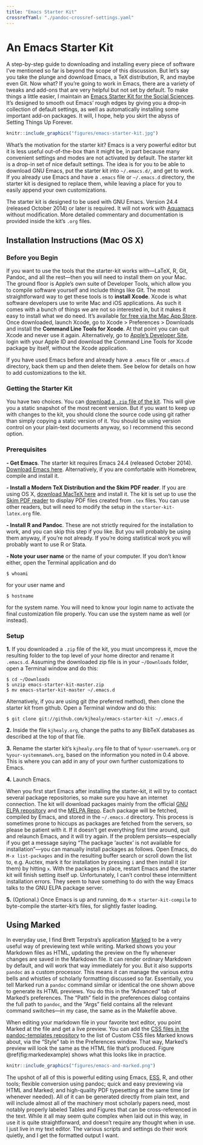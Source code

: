 ```yaml
---
title: "Emacs Starter Kit"
crossrefYaml: "./pandoc-crossref-settings.yaml"
---
```


# An Emacs Starter Kit

A step-by-step guide to downloading and installing every piece of software I've mentioned so far is beyond the scope of this discussion. But let's say you take the plunge and download Emacs, a TeX distribution, R, and maybe even Git. Now what? If you're going to work in Emacs, there are a variety of tweaks and add-ons that are very helpful but not set by default. To make things a little easier, I maintain an [Emacs Starter Kit for the Social Sciences](http://kjhealy.github.com/emacs-starter-kit/). It's designed to smooth out Emacs' rough edges by giving you a drop-in collection of default settings, as well as automatically installing some important add-on packages. It will, I hope, help you skirt the abyss of Setting Things Up Forever.

```r
knitr::include_graphics("figures/emacs-starter-kit.jpg")
```

What's the motivation for the starter kit? Emacs is a very powerful
editor but it is less useful out-of-the-box than it might be, in part
because many convenient settings and modes are not activated by default.
The starter kit is a drop-in set of nice default settings. The idea is
for you to be able to download GNU Emacs, put the starter kit into
`~/.emacs.d/`, and get to work. If you already use Emacs and have a
`.emacs` file or `~/.emacs.d` directory, the starter kit is designed to
replace them, while leaving a place for you to easily append your own
customizations.

The starter kit is designed to be used with GNU Emacs. Version 24.4
(released October 2014) or later is required. It will not work with
[Aquamacs](http://aquamacs.org/ "Aquamacs: Emacs for Mac OS X") without
modification. More detailed commentary and documentation is provided
inside the kit's `.org` files.

## Installation Instructions (Mac OS X)

### Before you Begin

If you want to use the tools that the starter-kit works with—LaTeX, R,
Git, Pandoc, and all the rest—then you will need to install them on your
Mac. The ground floor is Apple's own suite of Developer Tools, which
allow you to compile software yourself and include things like Git. The
most straightforward way to get these tools is to **install Xcode**.
Xcode is what software developers use to write Mac and iOS applications.
As such it comes with a bunch of things we are not so interested in, but
it makes it easy to install what we do need. It's available [for free
via the Mac App Store](https://developer.apple.com/xcode/). Once
downloaded, launch Xcode, go to Xcode &gt; Preferences &gt; Downloads
and install the **Command Line Tools for Xcode**. At that point you can
quit Xcode and never use it again. Alternatively, go to [Apple's
Developer Site](https://developer.apple.com/), login with your Apple ID
and download the Command Line Tools for Xcode package by itself, without
the Xcode application.

If you have used Emacs before and already have a `.emacs` file or
`.emacs.d` directory, back them up and then delete them. See below for
details on how to add customizations to the kit.

### Getting the Starter Kit

You have two choices. You can [download a `.zip` file of the
kit](https://github.com/kjhealy/emacs-starter-kit/archive/master.zip).
This will give you a static snapshot of the most recent version. But if
you want to keep up with changes to the kit, you should clone the source
code using git rather than simply copying a static version of it. You
should be using version control on your plain-text documents anyway, so
I recommend this second option.

### Prerequisites

**- Get Emacs**. The starter kit requires Emacs 24.4 (released October
2014). [Download Emacs
here](http://emacsformacosx.com/ "GNU Emacs For Mac OS X").
Alternatively, if you are comfortable with Homebrew, compile and install
it.

**- Install a Modern TeX Distribution and the Skim PDF reader**. If
you are using OS X, [download MacTeX
here](http://www.tug.org/mactex/ "MacTeX - TeX Users Group") and install
it. The kit is set up to use the [Skim PDF
reader](http://skim-app.sourceforge.net) to display PDF files created
from `.tex` files. You can use other readers, but will need to modify
the setup in the `starter-kit-latex.org` file.

**- Install R and Pandoc**. These are not strictly required for the
installation to work, and you can skip this step if you like. But you
will probably be using them anyway, if you're not already. If you're
doing statistical work you will probably want to use R or Stata. 

**- Note your user name** or the name of your computer. If you don't
know either, open the Terminal application and do

    $ whoami

for your user name and

    $ hostname

for the system name. You will need to know your login name to activate
the final customization file properly. You can use the system name as
well (or instead).

### Setup

**1.** If you downloaded a `.zip` file of the kit, you must uncompress
it, move the resulting folder to the top level of your home director and
rename it `.emacs.d`. Assuming the downloaded zip file is in your
`~/Downloads` folder, open a Terminal window and do this:

    $ cd ~/Downloads
    $ unzip emacs-starter-kit-master.zip
    $ mv emacs-starter-kit-master ~/.emacs.d

Alternatively, if you are using git (the preferred method), then clone
the starter kit from github. Open a Terminal window and do this:

    $ git clone git://github.com/kjhealy/emacs-starter-kit ~/.emacs.d

**2.** Inside the file `kjhealy.org`, change the paths to any BibTeX
databases as described at the top of that file.

**3.** Rename the starter kit's `kjhealy.org` file to that of
`%your-username%.org` or `%your-systemname%.org`, based on the
information you noted in 0.4 above. This is where you can add in any of
your own further customizations to Emacs.

**4.** Launch Emacs.

When you first start Emacs after installing the starter-kit, it will try
to contact several package repositories, so make sure you have an
internet connection. The kit will download packages mainly from the
official [GNU ELPA repository](http://http://elpa.gnu.org "Welcome to ELPA") and the [MELPA
Repo](http://melpa.milkbox.net "MELPA"). Each package will be fetched,
compiled by Emacs, and stored in the `~/.emacs.d` directory. This
process is sometimes prone to hiccups as packages are fetched from the
servers, so please be patient with it. If it doesn't get everything
first time around, quit and relaunch Emacs, and it will try again. If
the problem persists—especially if you get a message saying "The package
'auctex' is not available for installation"—you can manually install
packages as follows. Open Emacs, do `M-x list-packages` and in the
resulting buffer search or scroll down the list to, e.g. Auctex, mark it
for installation by pressing `i` and then install it (or them) by
hitting `x`. With the packages in place, restart Emacs and the starter
kit will finish setting itself up. Unfortunately, I can't control these
intermittent installation errors. They seem to have something to do with
the way Emacs talks to the GNU ELPA package server.

**5.** (Optional.) Once Emacs is up and running, do
`M-x starter-kit-compile` to byte-compile the starter-kit's files, for
slightly faster loading.


## Using Marked

In everyday use, I find Brett Terpstra's application [Marked](http://marked2app.com) to be a very useful way of previewing text while writing. Marked shows you your Markdown files as HTML, updating the preview on the fly whenever changes are saved in the Markdown file. It can render ordinary Markdown by default, and will work that way immediately for you. But it also supports `pandoc` as a custom processor. This means it can manage the various extra bells and whistles of scholarly formatting discussed so far. Essentially, you tell Marked run a `pandoc` command similar or identical the one shown above to generate its HTML previews. You do this in the "Advanced" tab of Marked's preferences. The "Path" field in the preferences dialog contains the full path to `pandoc`, and the "Args" field contains all the relevant command switches---in my case, the same as in the Makefile above.

When editing your markdown file in your favorite text editor, you point Marked at the file and get a live preview. You can add the [CSS files in the pandoc-templates repository](https://github.com/kjhealy/pandoc-templates/blob/master/marked/kultiad-serif.css) to the list of Custom CSS files Marked knows about, via the "Style" tab in the Preferences window. That way, Marked's preview will look the same as the HTML file that's produced. Figure \@ref(fig:markedexample) shows what this looks like in practice. 

```r
knitr::include_graphics("figures/emacs-and-marked.png")
```

The upshot of all of this is powerful editing using Emacs, [ESS](http://ess.r-project.org), R, and other tools; flexible conversion using pandoc; quick and easy previewing via HTML and Marked; and high-quality PDF typesetting at the same time (or whenever needed). All of it can be generated directly from plain text, and will include almost all of the machinery most scholarly papers need, most notably properly labeled Tables and Figures that can be cross-referenced in the text. While it all may seem quite complex when laid out in this way, in use it is quite straightforward, and doesn't require any thought when in use. I just live in my text editor. The various scripts and settings do their work quietly, and I get the formatted output I want. 


